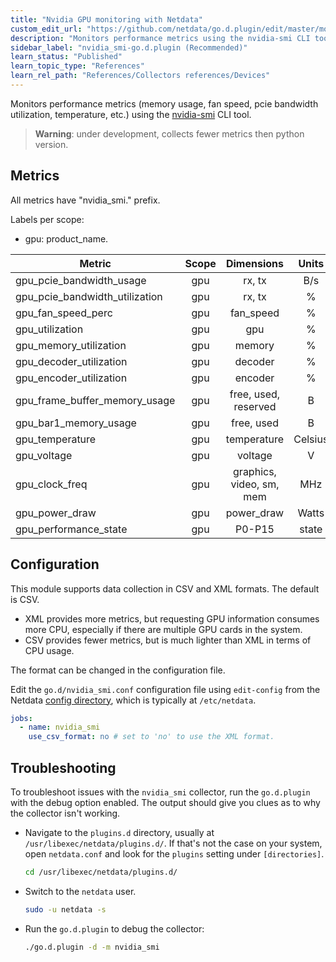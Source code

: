 ```yaml
---
title: "Nvidia GPU monitoring with Netdata"
custom_edit_url: "https://github.com/netdata/go.d.plugin/edit/master/modules/nvidia_smi/README.md"
description: "Monitors performance metrics using the nvidia-smi CLI tool."
sidebar_label: "nvidia_smi-go.d.plugin (Recommended)"
learn_status: "Published"
learn_topic_type: "References"
learn_rel_path: "References/Collectors references/Devices"
---
```



Monitors performance metrics (memory usage, fan speed, pcie bandwidth utilization, temperature, etc.)
using the [nvidia-smi](https://developer.nvidia.com/nvidia-system-management-interface) CLI tool.

> **Warning**: under development, collects fewer metrics then python version.

## Metrics

All metrics have "nvidia_smi." prefix.

Labels per scope:

- gpu: product_name.

| Metric                         | Scope |        Dimensions        |  Units  | XML | CSV |
|--------------------------------|:-----:|:------------------------:|:-------:|:---:|:---:|
| gpu_pcie_bandwidth_usage       |  gpu  |          rx, tx          |   B/s   | yes | no  |
| gpu_pcie_bandwidth_utilization |  gpu  |          rx, tx          |    %    | yes | no  |
| gpu_fan_speed_perc             |  gpu  |        fan_speed         |    %    | yes | yes |
| gpu_utilization                |  gpu  |           gpu            |    %    | yes | yes |
| gpu_memory_utilization         |  gpu  |          memory          |    %    | yes | yes |
| gpu_decoder_utilization        |  gpu  |         decoder          |    %    | yes | no  |
| gpu_encoder_utilization        |  gpu  |         encoder          |    %    | yes | no  |
| gpu_frame_buffer_memory_usage  |  gpu  |   free, used, reserved   |    B    | yes | yes |
| gpu_bar1_memory_usage          |  gpu  |        free, used        |    B    | yes | no  |
| gpu_temperature                |  gpu  |       temperature        | Celsius | yes | yes |
| gpu_voltage                    |  gpu  |         voltage          |    V    | yes | no  |
| gpu_clock_freq                 |  gpu  | graphics, video, sm, mem |   MHz   | yes | yes |
| gpu_power_draw                 |  gpu  |        power_draw        |  Watts  | yes | yes |
| gpu_performance_state          |  gpu  |          P0-P15          |  state  | yes | yes |

## Configuration

This module supports data collection in CSV and XML formats. The default is CSV.

- XML provides more metrics, but requesting GPU information consumes more CPU, especially if there are multiple GPU
  cards in the system.
- CSV provides fewer metrics, but is much lighter than XML in terms of CPU usage.

The format can be changed in the configuration file.

Edit the `go.d/nvidia_smi.conf` configuration file using `edit-config` from the
Netdata [config directory](https://learn.netdata.cloud/docs/configure/nodes), which is typically at `/etc/netdata`.

```yaml
jobs:
  - name: nvidia_smi
    use_csv_format: no # set to 'no' to use the XML format.
```

## Troubleshooting

To troubleshoot issues with the `nvidia_smi` collector, run the `go.d.plugin` with the debug option enabled. The
output should give you clues as to why the collector isn't working.

- Navigate to the `plugins.d` directory, usually at `/usr/libexec/netdata/plugins.d/`. If that's not the case on
  your system, open `netdata.conf` and look for the `plugins` setting under `[directories]`.

  ```bash
  cd /usr/libexec/netdata/plugins.d/
  ```

- Switch to the `netdata` user.

  ```bash
  sudo -u netdata -s
  ```

- Run the `go.d.plugin` to debug the collector:

  ```bash
  ./go.d.plugin -d -m nvidia_smi
  ```
